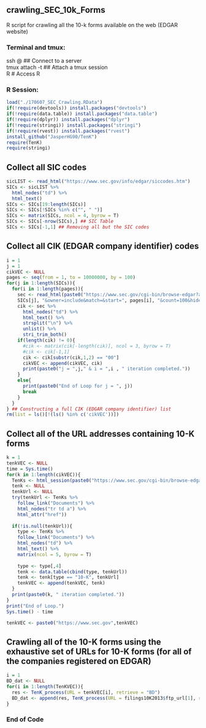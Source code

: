 ## crawling_SEC_10k_Forms
R script for crawling all the 10-k forms available on the web (EDGAR website)

### Terminal and tmux:
ssh <account_ID>@<Server_IP_Address>  ## Connect to a server <br />
tmux attach -t <Session Number>  ## Attach a tmux session <br />
R  # Access R  <br />

### R Session:
```r
load("./170607_SEC_Crawling.RData")
if(!require(devtools)) install.packages("devtools")
if(!require(data.table)) install.packages("data.table")
if(!require(dplyr)) install.packages("dplyr")
if(!require(stringi)) install.packages("stringi")
if(!require(rvest)) install.packages("rvest")
install_github("JasperHG90/TenK")
require(TenK)
require(stringi)
```

## Collect all SIC codes
```r
sicLIST <- read_html("https://www.sec.gov/info/edgar/siccodes.htm")
SICs <- sicLIST %>%
  html_nodes("td") %>%
  html_text()
SICs <- SICs[19:length(SICs)]
SICs <- SICs[!SICs %in% c("", " ")]
SICs <- matrix(SICs, ncol = 4, byrow = T)
SICs <- SICs[-nrow(SICs),] ## SIC Table
SICs <- SICs[-1,1] ## Removing all but the SIC codes
```

## Collect all CIK (EDGAR company identifier) codes
```r
i = 1
j = 1
cikVEC <- NULL
pages <- seq(from = 1, to = 10000000, by = 100)
for(j in 1:length(SICs)){
  for(i in 1:length(pages)){
    sec <- read_html(paste0("https://www.sec.gov/cgi-bin/browse-edgar?action=getcompany&SIC=",
    SICs[j], "&owner=include&match=&start=", pages[i], "&count=100&hidefilings=0"))
    cik <- sec %>%
      html_nodes("td") %>%
      html_text() %>%
      strsplit("\n") %>%
      unlist() %>%
      stri_trim_both()
    if(length(cik) != 0){
      #cik <- matrix(cik[-length(cik)], ncol = 3, byrow = T)
      #cik <- cik[-1,1]
      cik <- cik[substr(cik,1,2) == "00"]
      cikVEC <- append(cikVEC, cik)
      print(paste0("j = ",j," & i = ",i , " iteration completed."))
    }
    else{
      print(paste0("End of Loop for j = ", j))
      break
    }
  }
} ## Constructing a full CIK (EDGAR company identifier) list
rm(list = ls()[!(ls() %in% c('cikVEC'))])
```

## Collect all of the URL addresses containing 10-K forms
```r
k = 1
tenkVEC <- NULL
time = Sys.time()
for(k in 1:length(cikVEC)){
  TenKs <- html_session(paste0("https://www.sec.gov/cgi-bin/browse-edgar?action=getcompany&CIK=", cikVEC[k],"&type=10-k&dateb=&owner=exclude&count=100"))
  tenk <- NULL
  tenkUrl <- NULL
  try(tenkUrl <- TenKs %>%
    follow_link("Documents") %>%
    html_nodes("tr td a") %>%
    html_attr("href"))
    
  if(!is.null(tenkUrl)){
    type <- TenKs %>%
    follow_link("Documents") %>%
    html_nodes("td") %>%
    html_text() %>%
    matrix(ncol = 5, byrow = T)
    
    type <- type[,4]
    tenk <- data.table(cbind(type, tenkUrl))
    tenk <- tenk[type == "10-K", tenkUrl]
    tenkVEC <- append(tenkVEC, tenk)
  }
  print(paste0(k, " iteration completed."))
}
print("End of Loop.")
Sys.time() - time

tenkVEC <- paste0("https://www.sec.gov",tenkVEC)
```

## Crawling all of the 10-K forms using the exhaustive set of URLs for 10-K forms (for all of the companies registered on EDGAR)
```r
i = 1
BD_dat <- NULL
for(i in 1:length(TenKVEC)){
  res <- TenK_process(URL = tenkVEC[i], retrieve = "BD")
  BD_dat <- append(res, TenK_process(URL = filings10K2013$ftp_url[1], retrieve = "BD"))
}
```
### End of Code
